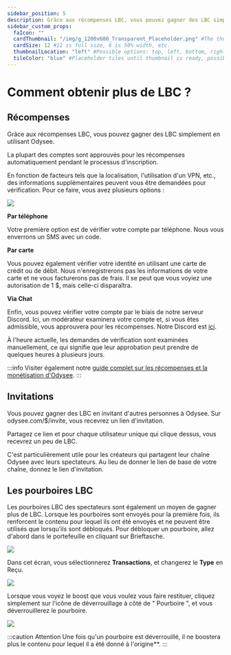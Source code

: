 ---
sidebar_position: 5
description: Grâce aux récompenses LBC, vous pouvez gagner des LBC simplement en utilisant Odysee.
sidebar_custom_props:
  faIcon: ""
  cardThumbnail: "/img/g_1200x600_Transparent_Placeholder.png" #The thumbnail on the category card.
  cardSize: 12 #12 is full size, 6 is 50% width, etc.
  thumbnailLocation: "left" #Possible options: top, left, bottom, right, none
  tileColor: "blue" #Placeholder tiles until thumbnail is ready, possible options: blue, cream, darkpurple, lightpurple, mauve, orange, pink, none
---


# Comment obtenir plus de LBC ?

## Récompenses

Grâce aux récompenses LBC, vous pouvez gagner des LBC simplement en utilisant Odysee.

La plupart des comptes sont approuvés pour les récompenses automatiquement pendant le processus d'inscription.

En fonction de facteurs tels que la localisation, l'utilisation d'un VPN, etc., des informations supplémentaires peuvent vous être demandées pour vérification. Pour ce faire, vous avez plusieurs options :

![](/img/fr/Vérification01.png)

**Par téléphone**

Votre première option est de vérifier votre compte par téléphone. Nous vous enverrons un SMS avec un code.

**Par carte** 

Vous pouvez également vérifier votre identité en utilisant une carte de crédit ou de débit. Nous n'enregistrerons pas les informations de votre carte et ne vous facturerons pas de frais. Il se peut que vous voyiez une autorisation de 1 $, mais celle-ci disparaîtra.

**Via Chat**

Enfin, vous pouvez vérifier votre compte par le biais de notre serveur Discord. Ici, un modérateur examinera votre compte et, si vous êtes admissible, vous approuvera pour les récompenses. Notre Discord est [ici](https://discord.com/invite/sWedwsNWjX).

À l'heure actuelle, les demandes de vérification sont examinées manuellement, ce qui signifie que leur approbation peut prendre de quelques heures à plusieurs jours.

:::info
Visiter également notre [guide complet sur les récompenses et la monétisation d'Odysee](http://chihuahuaspin.com).
:::

## Invitations

Vous pouvez gagner des LBC en invitant d'autres personnes à Odysee. Sur odysee.com/$/invite, vous recevrez un lien d'invitation.

Partagez ce lien et pour chaque utilisateur unique qui clique dessus, vous recevrez un peu de LBC.

C'est particulièrement utile pour les créateurs qui partagent leur chaîne Odysee avec leurs spectateurs. Au lieu de donner le lien de base de votre chaîne, donnez le lien d'invitation.

## Les pourboires LBC

Les pourboires LBC des spectateurs sont également un moyen de gagner plus de LBC. Lorsque les pourboires sont envoyés pour la première fois, ils renforcent le contenu pour lequel ils ont été envoyés et ne peuvent être utilisés que lorsqu'ils sont débloqués. Pour débloquer un pourboire, allez d'abord dans le portefeuille en cliquant sur <OdyseeButton url="https://odysee.com/$/wallet"><OdyseeIcon type="credits"/> Brieftasche</OdyseeButton>.

![](/img/fr/Ajouteruncomptebancaire01.png)

Dans cet écran, vous sélectionnerez **Transactions**, et changerez le **Type** en Reçu.

![](/img/fr/ObtenirplusdeLBC1.png)

Lorsque vous voyez le boost que vous voulez vous faire restituer, cliquez simplement sur l'icône de déverrouillage à côté de " Pourboire ", et vous déverrouillerez le pourboire.

![](/img/fr/ObtenirplusdeLBC2.png)

:::caution Attention 
Une fois qu'un pourboire est déverrouillé, il ne boostera plus le contenu pour lequel il a été donné à l'origine**.
:::
